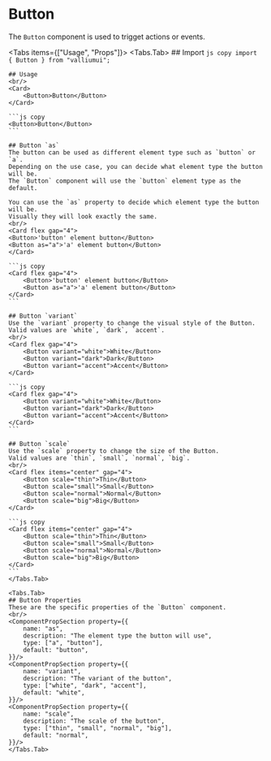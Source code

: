 # Button

The `Button` component is used to trigget actions or events.

<Tabs items={["Usage", "Props"]}>
    <Tabs.Tab>
    ## Import
    ```js copy
    import { Button } from "valliumui";
    ```

    ## Usage
    <br/>
    <Card>
        <Button>Button</Button>
    </Card>

    ```js copy
    <Button>Button</Button>
    ```

    ## Button `as`
    The button can be used as different element type such as `button` or `a`.
    Depending on the use case, you can decide what element type the button will be.
    The `Button` component will use the `button` element type as the default.

    You can use the `as` property to decide which element type the button will be.
    Visually they will look exactly the same.
    <br/>
    <Card flex gap="4">
    <Button>'button' element button</Button>
    <Button as="a">'a' element button</Button>
    </Card>

    ```js copy
    <Card flex gap="4">
        <Button>'button' element button</Button>
        <Button as="a">'a' element button</Button>
    </Card>
    ```

    ## Button `variant`
    Use the `variant` property to change the visual style of the Button.
    Valid values are `white`, `dark`, `accent`.
    <br/>
    <Card flex gap="4">
        <Button variant="white">White</Button>
        <Button variant="dark">Dark</Button>
        <Button variant="accent">Accent</Button>
    </Card>

    ```js copy
    <Card flex gap="4">
        <Button variant="white">White</Button>
        <Button variant="dark">Dark</Button>
        <Button variant="accent">Accent</Button>
    </Card>
    ```

    ## Button `scale`
    Use the `scale` property to change the size of the Button.
    Valid values are `thin`, `small`, `normal`, `big`.
    <br/>
    <Card flex items="center" gap="4">
        <Button scale="thin">Thin</Button>
        <Button scale="small">Small</Button>
        <Button scale="normal">Normal</Button>
        <Button scale="big">Big</Button>
    </Card>

    ```js copy
    <Card flex items="center" gap="4">
        <Button scale="thin">Thin</Button>
        <Button scale="small">Small</Button>
        <Button scale="normal">Normal</Button>
        <Button scale="big">Big</Button>
    </Card>
    ```
    </Tabs.Tab>

    <Tabs.Tab>
    ## Button Properties
    These are the specific properties of the `Button` component.
    <br/>
    <ComponentPropSection property={{
        name: "as",
        description: "The element type the button will use",
        type: ["a", "button"],
        default: "button",
    }}/>
    <ComponentPropSection property={{
        name: "variant",
        description: "The variant of the button",
        type: ["white", "dark", "accent"],
        default: "white",
    }}/>
    <ComponentPropSection property={{
        name: "scale",
        description: "The scale of the button",
        type: ["thin", "small", "normal", "big"],
        default: "normal",
    }}/>
    </Tabs.Tab>
</Tabs>